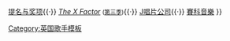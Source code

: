 {{Navbox musical artist
| name = Leona Lewis
| title = [[利昂娜·刘易斯|-{zh-cn:利昂娜·刘易斯; zh-tw:里歐娜·路易斯;}-]]
| state = {{{state|autocollapse}}}
| bodyclass = hlist
| background = solo_singer

| group1 = 录音室专辑
| list1  =
* 《{{le|心靈深處|Spirit (Leona Lewis album)}}》
* 《[[回声 (利昂娜·刘易斯专辑)|回声]]》
* 《{{le|玻璃心 (里歐娜·路易斯專輯)|Glassheart|玻璃心}}》
* 《[[愛在聖誕]]》
* 《{{le|真實自我|I Am (Leona Lewis album)}}》

| group2 = 单曲
| list2  =

* {{單雙書名號轉換|{{le|閃亮的日子 (歌曲)|A Moment Like This|閃亮的日子}}}}
* {{單雙書名號轉換|{{le|蔓延的愛|Bleeding Love}}}}
* {{單雙書名號轉換|{{le|好好的過|Better in Time}}}}
* {{單雙書名號轉換|{{le|沙灘上的腳印|Footprints in the Sand (Leona Lewis song)}}}}
* {{單雙書名號轉換|{{le|原諒我 (里歐娜·路易斯歌曲)|Forgive Me (Leona Lewis song|原諒我}}}}
* {{單雙書名號轉換|[[Run (雪警樂團歌曲)|Run]]}}
* {{單雙書名號轉換|{{le|我會|I Will Be (song)}}}}
* {{單雙書名號轉換|{{le|我要快樂 (歌曲)|Happy (Leona Lewis song)|我要快樂}}}}
* {{單雙書名號轉換|{{le|我了解|I Got You (Leona Lewis song)}}}}
* {{單雙書名號轉換|{{le|Collide|Collide (Leona Lewis and Avicii song)}}}}
* {{單雙書名號轉換|{{le|Hurt: The EP|Hurt: The EP|Hurt}}}}
* {{單雙書名號轉換|{{le|麻煩人物|Trouble (Leona Lewis song)}}}}
* {{單雙書名號轉換|{{le|愛情鳥 (里歐娜·路易斯歌曲)|Lovebird (song)|愛情鳥}}}}
* {{單雙書名號轉換|[[最后一晚]]}}
* {{單雙書名號轉換|{{le|Fire Under My Feet}}}}
* {{單雙書名號轉換|{{le|真實自我 (歌曲)|I Am (Leona Lewis song)|真實自我}}}}
* {{單雙書名號轉換|{{le|劃破天際|Thunder (Leona Lewis song)}}}}
* {{單雙書名號轉換|{{le|(We All Are) Looking for Home}}}}
* {{單雙書名號轉換|{{le|You Are the Reason}}}}

| group3 = 其他歌曲
| list3  =

* {{單雙書名號轉換|[[站起来！]]}}
* {{單雙書名號轉換|[[我看见你 (阿凡达主题曲)]]}}
* {{單雙書名號轉換|[[Everybody_Hurts#Haiti_benefit_single|Everybody Hurts]]}}

| group4 = 演唱会
| list4  = [[利昂娜·刘易斯2010年全球演唱会|2010年全球演唱会]]
| group5 = 相关条目
| list5 = [[利昂娜·刘易斯唱片|唱片]]{{·}} [[利昂娜·刘易斯收到的提名与奖项名单|提名与奖项]]{{·}} ''[[The X Factor (英国)|The X Factor]]'' <small>([[The X Factor (英国第三季)|第三季]])</small>{{·}} [[J唱片公司]]{{·}} [[賽科音樂]]
}}
<noinclude>
[[Category:英国歌手模板]]
</noinclude>